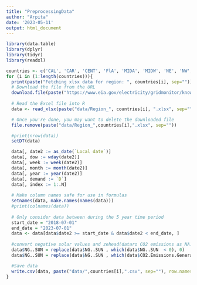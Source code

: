 ```yaml
---
title: "PreprocessingData"
author: "Arpita"
date: '2023-05-11'
output: html_document
---
```

  
```r
library(data.table)
library(dplyr)
library(tidyr)
library(readxl)
```

```r
countries <- c('CAL', 'CAR', 'CENT', 'FlA', 'MIDA', 'MIDW', 'NE', 'NW', 'SE', 'SW', 'TEN', 'TEX')
for (i in (1:length(countries))){
  print(paste("Fetching xlsx data for region: ", countries[i], sep=""))
  # Download the file from the URL
  download.file(paste("https://www.eia.gov/electricity/gridmonitor/knownissues/xls/Region_",countries[i],".xlsx", sep=""), paste("data/Region_",countries[i],".xlsx", sep=""), mode = "wb")
  
  # Read the Excel file into R
  data <- read_xlsx(paste("data/Region_", countries[i], ".xlsx", sep=""), guess_max = 70000)

  # Once you're done, you may want to delete the downloaded file
  file.remove(paste("data/Region_",countries[i],".xlsx", sep=""))

  #print(nrow(data))
  setDT(data)

  data[, date2 := as_date(`Local date`)]
  data[, dow := wday(date2)]
  data[, week := week(date2)]
  data[, month := month(date2)]
  data[, year := year(date2)]
  data[, demand := `D`]
  data[, index := 1:.N]
  
  # Make column names safe for use in formulas
  setnames(data, make.names(names(data)))
  #print(colnames(data))
  
  # Only consider data between during the 5 year time period
  start_date = "2018-07-01"
  end_date = "2023-07-01"
  data <- data[data$date2 >= start_date & data$date2 < end_date, ]
  
  #convert negative solar values and zehead(dataro CO2 emissions as NA. 
  data$NG..SUN = replace(data$NG..SUN , which(data$NG..SUN  < 0), 0)
  data$NG..SUN = replace(data$NG..SUN , which(data$CO2.Emissions.Generated <= 0), NA)

  #Save data
  write.csv(data, paste("data/",countries[i],".csv", sep=""), row.names = FALSE)
}
```